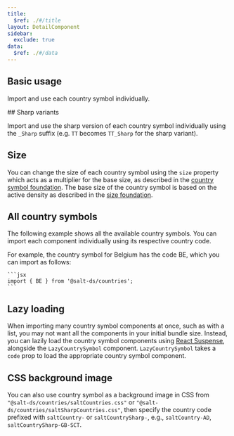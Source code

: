 ```yaml
---
title:
  $ref: ./#/title
layout: DetailComponent
sidebar:
  exclude: true
data:
  $ref: ./#/data
---
```


## Basic usage

Import and use each country symbol individually.

<LivePreview componentName="country-symbol" exampleName="BasicUsage" />
## Sharp variants

Import and use the sharp version of each country symbol individually using the `_Sharp` suffix (e.g. `TT` becomes `TT_Sharp` for the sharp variant).

<LivePreview componentName="country-symbol" exampleName="SharpVariants" />

## Size

You can change the size of each country symbol using the `size` property which acts as a multiplier for the base size, as described in the [country symbol foundation](/salt/foundations/iconography/country-symbols). The base size of the country symbol is based on the active density as described in the [size foundation](/salt/foundations/size).

<LivePreview componentName="country-symbol" exampleName="Size" />

## All country symbols

The following example shows all the available country symbols. You can import each component individually using its respective country code.

For example, the country symbol for Belgium has the code BE, which you can import as follows:

    ```jsx
    import { BE } from '@salt-ds/countries';
    ```

<LivePreview componentName="country-symbol" exampleName="AllCountrySymbols" />

## Lazy loading

When importing many country symbol components at once, such as with a list, you may not want all the components in your initial bundle size. Instead, you can lazily load the country symbol components using [React Suspense](https://react.dev/reference/react/Suspense), alongside the `LazyCountrySymbol` component. `LazyCountrySymbol` takes a `code` prop to load the appropriate country symbol component.

<LivePreview componentName="country-symbol" exampleName="LazyLoading" />

## CSS background image

You can also use country symbol as a background image in CSS from `"@salt-ds/countries/saltCountries.css"` or `"@salt-ds/countries/saltSharpCountries.css"`, then specify the country code prefixed with `saltCountry-` or `saltCountrySharp-`, e.g., `saltCountry-AD`, `saltCountrySharp-GB-SCT`.

<LivePreview componentName="country-symbol" exampleName="CssBackgroundImage" />
